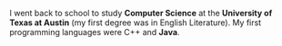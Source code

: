 I went back to school to study **Computer Science** at 
the **University of Texas at Austin** (my first degree was in
English Literature). My first programming languages were C++
and **Java**. 